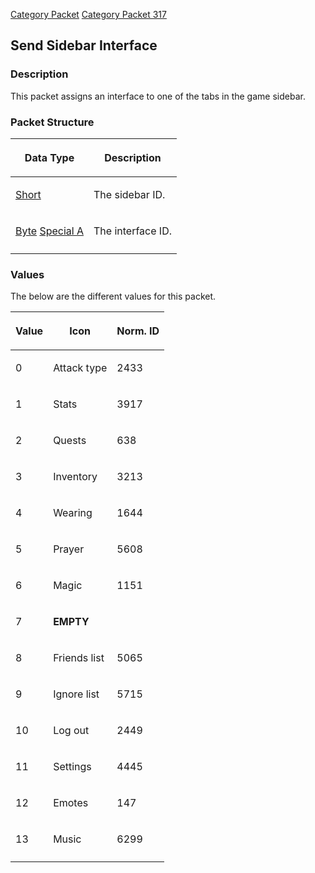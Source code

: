 [[Category Packet]]
[[Category Packet 317]]
{{packet|name=Send sidebar interface|description=Assigns an interface to on of the tabs in the game sidebar.|opcode=71|type=Fixed|length=3|revision=317}}
== Send Sidebar Interface ==

=== Description ===

This packet assigns an interface to one of the tabs in the game sidebar.

=== Packet Structure ===
{|border=2
! Data Type
! Description
|-
| [[Data Types#Standard data types|Short]]
| The sidebar ID.
|-
| [[Data Types#Standard data types|Byte]] [[Data Types#Non Standard Data Types|Special A]]
| The interface ID.
|-
|}

=== Values ===
The below are the different values for this packet.
{| border=2
! Value
! Icon
! Norm. ID
|-
| 0 || Attack type || 2433
|-
| 1 || Stats || 3917
|-
| 2 || Quests || 638
|-
| 3 || Inventory || 3213
|-
| 4 || Wearing || 1644
|-
| 5 || Prayer || 5608
|-
| 6 || Magic || 1151
|-
| 7 || '''EMPTY'''
|-
| 8 || Friends list || 5065
|-
| 9 || Ignore list || 5715
|-
| 10 || Log out || 2449
|-
| 11 || Settings || 4445
|-
| 12 || Emotes || 147
|-
| 13 || Music || 6299
|-
|}